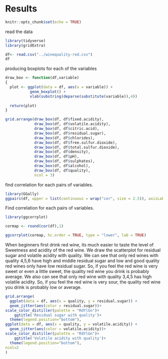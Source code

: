 # Results
```r
knitr::opts_chunk$set(echo = TRUE)
```
read the data
```r
library(tidyverse)
library(gridExtra)

df<- read.csv("../winequality-red.csv")
df
```

producing boxplots for each of the variables
```r
draw_box <- function(df,variable)
{
  plot <- ggplot(data = df, aes(x = variable)) + 
           geom_boxplot() +
           xlab(substring(deparse(substitute(variable)),4))
            
  return(plot)
}

grid.arrange(draw_box(df, df$fixed.acidity),
             draw_box(df, df$volatile.acidity),
             draw_box(df, df$citric.acid),
             draw_box(df, df$residual.sugar),
             draw_box(df, df$chlorides),
             draw_box(df, df$free.sulfur.dioxide),
             draw_box(df, df$total.sulfur.dioxide),
             draw_box(df, df$density),
             draw_box(df, df$pH),
             draw_box(df, df$sulphates),
             draw_box(df, df$alcohol),
             draw_box(df, df$quality),
             ncol = 3)
```

find correlation for each pairs of variables.
```r
library(GGally)
ggpairs(df, upper = list(continuous = wrap("cor", size = 2.5)), axisLabels="none", progress = FALSE)
```


Find correlation for each pairs of variables.
```r
library(ggcorrplot)

cormap <- round(cor(df),1)

ggcorrplot(cormap, hc.order = TRUE, type = "lower", lab = TRUE)

```

When beginners first drink red wine, its much easier to taste the level of Sweetness and acidity of the red wine. We draw the scatterplot for residual sugar and volatile acidity with quality. We can see that only red wines with quality 4,5,6 have high and middle residual sugar and low and good quality red wines only have low residual sugar. So, if you feel the red wine is very sweet or even a little sweet, the quality red wine you drink is probably average.
We also can see that only red wine with quality 3,4,5 has high volatile acidity. So, if you feel the red wine is very sour, the quality red wine you drink is probably low or average.

```r
grid.arrange(
  ggplot(data = df, aes(x = quality, y = residual.sugar)) +
  geom_jitter(aes(color = residual.sugar))+
scale_color_distiller(palette = "RdYlGn")+
    ggtitle('Residual sugar with quality')+
  theme(legend.position="bottom"),
ggplot(data = df, aes(x = quality, y = volatile.acidity)) +
  geom_jitter(aes(color = volatile.acidity))+
scale_color_distiller(palette = "RdYlGn")+
    ggtitle('Volatile acidity with quality')+
  theme(legend.position="bottom"),
ncol=2
)
```

